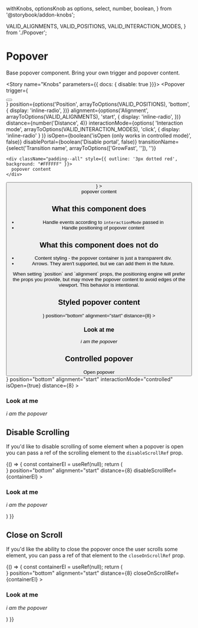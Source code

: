   withKnobs,
  optionsKnob as options,
  select,
  number,
  boolean,
} from '@storybook/addon-knobs';

  VALID_ALIGNMENTS,
  VALID_POSITIONS,
  VALID_INTERACTION_MODES,
} from './Popover';




<Meta title="Components/Popovers/Popover" decorators={[withKnobs]} component={Popover} />

# Popover

<ImportPath component={Popover} section="popovers" />

Base popover component. Bring your own trigger and popover content.

<Story name="Knobs" parameters={{ docs: { disable: true }}}>
  <Popover
    trigger={<div className="margin--bottom"><Button label="Click Me" /></div>}
    position={options('Position', arrayToOptions(VALID_POSITIONS), 'bottom', {
      display: 'inline-radio',
    })}
    alignment={options('Alignment', arrayToOptions(VALID_ALIGNMENTS), 'start', {
      display: 'inline-radio',
    })}
    distance={number('Distance', 4)}
    interactionMode={options(
      'Interaction mode',
      arrayToOptions(VALID_INTERACTION_MODES),
      'click',
      { display: 'inline-radio' }
    )}
    isOpen={boolean('isOpen (only works in controlled mode)', false)}
    disablePortal={boolean('Disable portal', false)}
    transitionName={select('Transition name', arrayToOptions(['GrowFast', '']), '')}
  >
    <div className="padding--all" style={{ outline: '3px dotted red', background: "#FFFFFF" }}>
      popover content
    </div>
  </Popover>
</Story>

<Preview isExpanded>
  <Popover
    position='right'
    alignment='start'
    distance={4}
    interactionMode='click'
    transitionName="GrowFast"
    trigger={<div className="margin--bottom"><Button label="Click Me" /></div>}
  >
    <div
      className="padding--all" 
      style={{ outline: '3px dotted red', background: "#FFFFFF" }}
    >
      popover content
    </div>
  </Popover>
</Preview>


## What this component does

- Handle events according to `interactionMode` passed in
- Handle positioning of popover content

## What this component does **not** do

- Content styling - the popover container is just a transparent div.
- Arrows. They aren't supported, but we can add them in the future.

<Props of={Popover} />

<Info type="info">
  When setting `position` and `alignment` props, the positioning engine will prefer the props you
  provide, but may move the popover content to avoid edges of the viewport. This behavior is intentional.
</Info>

## Styled popover content

<Preview>
  <Story name="Styled popover content" height={100}>
    <Popover
      trigger={<Button theme="outlined" label="Open popover" />}
      position="bottom"
      alignment="start"
      distance={8}
    >
      <div className="bgColor--white rounded--all elevation--2 padding--all">
        <h3 className="type--head3">Look at me</h3>
        <p>
          <em>i am the popover</em>
        </p>
      </div>
    </Popover>
  </Story>
</Preview>

## Controlled popover

<Preview>
  <Story name="Controlled popover" height={100}>
    <Popover
      trigger={<button>Open popover</button>}
      position="bottom"
      alignment="start"
      interactionMode="controlled"
      isOpen={true}
      distance={8}
    >
      <div className="bgColor--white rounded--all elevation--2 padding--all">
        <h3 className="type--head3">Look at me</h3>
        <p>
          <em>i am the popover</em>
        </p>
      </div>
    </Popover>
  </Story>
</Preview>


## Disable Scrolling

If you'd like to disable scrolling of some element when a popover is open you can pass a ref of the scrolling element to the `disableScrollRef` prop.

<Preview>
  <Story name="Disable Scrolling">
    {() => { 
      const containerEl = useRef(null); 
      return (
        <div
          ref={containerEl}
          style={{ height: 200, border: "1px dashed red", overflow: 'scroll' }}
        >
          <div style={{ height: 500, background: "yellow" }}>
            <Popover
              trigger={<Button theme="outlined" label="Open popover" />}
              position="bottom"
              alignment="start"
              distance={8}
              disableScrollRef={containerEl}
            >
              <div className="bgColor--white rounded--all elevation--2 padding--all">
                <h3 className="type--head3">Look at me</h3>
                <p>
                  <em>i am the popover</em>
                </p>
              </div>
            </Popover>
          </div>
        </div>
      )
    }}
  </Story>
</Preview>

## Close on Scroll

If you'd like the ability to close the popover once the user scrolls some element, you can pass a ref of that element to the `closeOnScrollRef` prop.

<Preview>
  <Story name="Close on Scroll">
    {() => { 
      const containerEl = useRef(null); 
      return (
        <div
          ref={containerEl}
          style={{ height: 200, border: "1px dashed red", overflow: "scroll" }}
        >
          <div style={{ height: 500, background: "yellow" }}>
            <Popover
              trigger={<Button theme="outlined" label="Open popover" />}
              position="bottom"
              alignment="start"
              distance={8}
              closeOnScrollRef={containerEl}
            >
              <div className="bgColor--white rounded--all elevation--2 padding--all">
                <h3 className="type--head3">Look at me</h3>
                <p>
                  <em>i am the popover</em>
                </p>
              </div>
            </Popover>
          </div>
        </div>
      )
    }}
  </Story>
</Preview>

